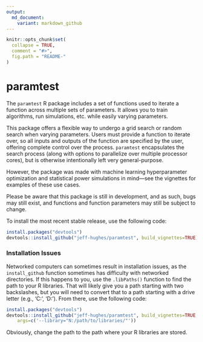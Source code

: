 ```yaml
---
output:
  md_document:
    variant: markdown_github
---
```


<!-- README.md is generated from README.Rmd. Please edit that file -->

```r
knitr::opts_chunk$set(
  collapse = TRUE,
  comment = "#>",
  fig.path = "README-"
)
```
# paramtest

The `paramtest` R package includes a set of functions used to iterate a function
across multiple sets of parameters. It allows you to train algorithms, run
simulations, etc. while easily varying parameters.

This package offers a flexible way to undergo a grid search or random search
when varying parameters. Users must provide a function to iterate over, so all
inputs and outputs of the function are specified by the user, offering complete
control over the process. `paramtest` encapsulates the search process (along
with options to parallelize over multiple processor cores), but is otherwise
intentionally left very general-purpose.

However, the package was made with machine learning hyperparameter optimization
and statistical power simulations in mind&mdash;see the vignettes for examples
of these use cases.

Please be aware that this package is still in development, and as such, bugs may
still exist, and functions and function parameters may still be subject to
change.

To install the most recent stable release, use the following code:
```R
install.packages("devtools")
devtools::install_github("jeff-hughes/paramtest", build_vignettes=TRUE)
```

### Installation Issues

Networked computers can sometimes result in installation issues, as the
`install_github` function sometimes has difficulty with networked directories.
If this happens to you, use the `.libPaths()` function to find the path to your
R libraries. That will likely give you a path starting with two backslashes, but
you will need to convert that to a path starting with a drive letter (e.g.,
'C:', 'D:'). From there, use the following code:

```R
install.packages("devtools")
devtools::install_github("jeff-hughes/paramtest", build_vignettes=TRUE,
    args=c('--library="N:/path/to/libraries/"'))
```

Obviously, change the path to the path where your R libraries are stored.
